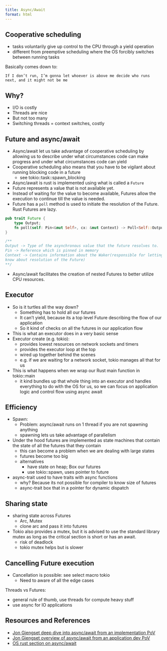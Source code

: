 ```yaml
---
title: Async/Await
format: html
---
```


## Cooperative scheduling

- tasks voluntarily give up control to the CPU through a yield operation
- different from preemptive scheduling where the OS forcibly switches between running tasks

Basically comes down to: 

`If I don’t run, I’m gonna let whoever is above me decide who runs next, and it might not be me`

## Why?

- I/O is costly
- Threads are nice
- But not too many
- Switching threads = context switches, costly

## Future and async/await

- Async/await let us take advantage of cooperative scheduling by allowing us to describe under what circumstances code can make progress and under what circumstances code can yield
- Cooperative scheduling also means that you have to be vigilant about running blocking code in a future
    - see tokio::task::spawn_blocking
- Async/await is rust is implemented using what is called a `Future`
- Future represents a value that is not available yet.
- Instead of waiting for the value to become available, Futures allow the execution to continue till the value is needed.
- Future has a `poll` method is used to initiate the resolution of the Future. Rust Futures are lazy.
```rust
pub trait Future {
    type Output;
    fn poll(self: Pin<&mut Self>, cx: &mut Context) -> Poll<Self::Output>;
}

/**
Output -> Type of the asynchronous value that the future resolves to.
Pin -> Reference which is pinned in memory
Context -> Contains information about the Waker(responsible for letting executor
know about resolution of the Future)
**/
```
- Async/await facilitates the creation of nested Futures to better utilize CPU resources.

## Executor

- So is it turtles all the way down?
    - Something has to hold all our futures
    - It can’t yield, because its a top level Future describing the flow of our application
    - So it kind of checks on all the futures in our application flow
- This is what an executor does in a very basic sense
- Executor create (e.g. tokio):
    - provides lowest resources on network sockets and timers
    - provides the executor loop at the top
    - wired up together behind the scenes
    - e.g. if we are waiting for a network socket, tokio manages all that for us
- This is what happens when we wrap our Rust main function in tokio::main
    - it kind bundles up that whole thing into an executor and handles everything to do with the OS for us, so we can focus on application logic and control flow using async await


## Efficiency
- Spawn:
    - Problem: async/await runs on 1 thread if you are not spawning anything
    - spawning lets us take advantage of parallelism
- Under the hood futures are implemented as state machines that contain the state of all the futures that they contain
    - this can become a problem when we are dealing with large states
    - futures become too big
    - alternatives
        - have state on heap; Box our futures
        - use tokio::spawn, uses pointer to future
- async-trait used to have traits with async functions
    - why? Because its not possible for compiler to know size of futures
    - async-trait box that in a pointer for dynamic dispatch

## Sharing state
- sharing state across Futures
    - Arc, Mutex
    - clone arc and pass it into futures
- Tokio also provides a mutex, but it is advised to use the standard library mutex as long as the critical section is short or has an await.
    - risk of deadlock
    - tokio mutex helps but is slower

## Cancelling Future execution
- Cancellation is possible: see select macro tokio
    - Need to aware of all the edge cases

Threads vs Futures:

- general rule of thumb, use threads for compute heavy stuff
- use async for IO applications


## Resources and References
- [Jon Gjengset deep dive into async/await from an implementation PoV](https://www.youtube.com/watch?v=ThjvMReOXYM)
- [Jon Gjengset overview of async/await from an application dev PoV](https://www.youtube.com/watch?v=9_3krAQtD2k)
- [OS rust section on async/await](https://os.phil-opp.com/async-await)
